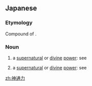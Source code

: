==Japanese==
{{ja-kanjitab|じん|つう|りき|yomi=on}}

===Etymology===
Compound of {{compound|lang=ja|sort=しんずうりき'|神通|tr1=jinzū|t1=supernatural power or talent|力|tr2=riki|t2=power}}.

===Noun===
{{ja-noun|じんずうりき}}

{{ja-noun|じんつうりき}}

# {{lb|ja|Buddhism|sort=しんずうりき'}} a [[supernatural]] or [[divine]] [[power]]: see {{l|ja|神通|tr=''jinzū''}}
# {{lb|ja|figuratively}} a [[supernatural]] or [[divine]] [[power]]: see {{l|ja|神通|tr=''jinzū''}}

[[zh:神通力]]